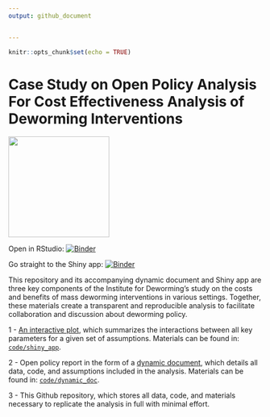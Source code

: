 ```yaml
---
output: github_document


---
```


```r
knitr::opts_chunk$set(echo = TRUE)
```

# Case Study on Open Policy Analysis For Cost Effectiveness Analysis of Deworming Interventions

<img width="200" src="./code/images/institute-for-deworming.png">
<br>

Open in RStudio: [![Binder](https://mybinder.org/badge_logo.svg)](https://mybinder.org/v2/gh/advocacy-policy-analysis/pa-dw-yes-opaque-link/master)

Go straight to the Shiny app: [![Binder](http://mybinder.org/badge_logo.svg)](https://fhoces.shinyapps.io/shiny_app_test/)

This repository and its accompanying dynamic document and Shiny app are
three key components of the Institute for Deworming's study on the costs and
benefits of mass deworming interventions in various settings. Together,
these materials create a transparent and reproducible analysis to
facilitate collaboration and discussion about deworming policy.

1 - [An interactive plot](https://fhoces.shinyapps.io/shiny_app_test/), which summarizes the interactions between all key parameters for a given set of assumptions. Materials can be found in: [`code/shiny_app`](https://github.com/advocacy-policy-analysis/pa-dw-yes-opaque-link/tree/master/code/shiny_app).

2 - Open policy report in the form of a [dynamic document](https://bitss-opa.github.io/opa-deworming/), which details all data, code, and assumptions included in the analysis. Materials can be found in: [`code/dynamic_doc`](https://github.com/advocacy-policy-analysis/pa-dw-yes-opaque-link/blob/master/code/01_final_opa.Rmd).

3 - This Github repository, which stores all data, code, and materials necessary to replicate the analysis in full with minimal effort.  

